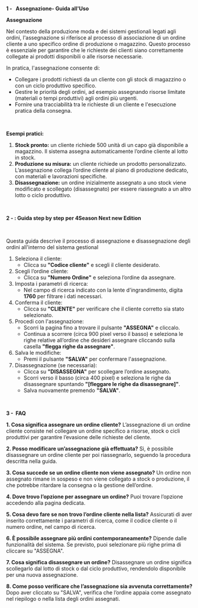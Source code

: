 **1 -   Assegnazione- Guida all'Uso**

**Assegnazione**

Nel contesto della produzione moda e dei sistemi gestionali legati agli ordini, l'assegnazione si riferisce al processo di associazione di un ordine cliente a uno specifico ordine di produzione o magazzino. Questo processo è essenziale per garantire che le richieste dei clienti siano correttamente collegate ai prodotti disponibili o alle risorse necessarie.

In pratica, l'assegnazione consente di:

* Collegare i prodotti richiesti da un cliente con gli stock di magazzino o con un ciclo produttivo specifico.
* Gestire le priorità degli ordini, ad esempio assegnando risorse limitate (materiali o tempi produttivi) agli ordini più urgenti.
* Fornire una tracciabilità tra le richieste di un cliente e l'esecuzione pratica della consegna.

 

**Esempi pratici:**

1. **Stock pronto:** un cliente richiede 500 unità di un capo già disponibile a magazzino. Il sistema assegna automaticamente l’ordine cliente al lotto in stock.
2. **Produzione su misura:** un cliente richiede un prodotto personalizzato. L’assegnazione collega l’ordine cliente al piano di produzione dedicato, con materiali e lavorazioni specifiche.
3. **Disassegnazione:** un ordine inizialmente assegnato a uno stock viene modificato e scollegato (disassegnato) per essere riassegnato a un altro lotto o ciclo produttivo.

 

**2 - : Guida step by step per 4Season Next new Edition**

 

Questa guida descrive il processo di assegnazione e disassegnazione degli ordini all'interno del sistema gestional

1. Seleziona il cliente:
   * Clicca su **"Codice cliente"** e scegli il cliente desiderato.
2. Scegli l’ordine cliente:
   * Clicca su **"Numero Ordine"** e seleziona l’ordine da assegnare.
3. Imposta i parametri di ricerca:
   * Nel campo di ricerca indicato con la lente d'ingrandimento, digita **1760** per filtrare i dati necessari.
4. Conferma il cliente:
   * Clicca su **"CLIENTE"** per verificare che il cliente corretto sia stato selezionato.
5. Procedi con l'assegnazione:
   * Scorri la pagina fino a trovare il pulsante **"ASSEGNA"** e cliccalo.
   * Continua a scorrere (circa 900 pixel verso il basso) e seleziona le righe relative all’ordine che desideri assegnare cliccando sulla casella **"flegga righe da assegnare"**.
6. Salva le modifiche:
   * Premi il pulsante **"SALVA"** per confermare l'assegnazione.
7. Disassegnazione (se necessaria):
   * Clicca su **"DISASSEGNA"** per scollegare l’ordine assegnato.
   * Scorri verso il basso (circa 400 pixel) e seleziona le righe da disassegnare spuntando **"\[fleggare le righe da disassegnare]"**.
   * Salva nuovamente premendo **"SALVA"**.

 

**3 -  FAQ**

**1. Cosa significa assegnare un ordine cliente?** L’assegnazione di un ordine cliente consiste nel collegare un ordine specifico a risorse, stock o cicli produttivi per garantire l’evasione delle richieste del cliente.

**2. Posso modificare un’assegnazione già effettuata?** Sì, è possibile disassegnare un ordine cliente per poi riassegnarlo, seguendo la procedura descritta nella guida.

**3. Cosa succede se un ordine cliente non viene assegnato?** Un ordine non assegnato rimane in sospeso e non viene collegato a stock o produzione, il che potrebbe ritardare la consegna o la gestione dell’ordine.

**4. Dove trovo l’opzione per assegnare un ordine?** Puoi trovare l’opzione accedendo alla pagina dedicata.

**5. Cosa devo fare se non trovo l’ordine cliente nella lista?** Assicurati di aver inserito correttamente i parametri di ricerca, come il codice cliente o il numero ordine, nel campo di ricerca.

**6. È possibile assegnare più ordini contemporaneamente?** Dipende dalle funzionalità del sistema. Se previsto, puoi selezionare più righe prima di cliccare su "ASSEGNA".

**7. Cosa significa disassegnare un ordine?** Disassegnare un ordine significa scollegarlo dal lotto di stock o dal ciclo produttivo, rendendolo disponibile per una nuova assegnazione.

**8. Come posso verificare che l’assegnazione sia avvenuta correttamente?** Dopo aver cliccato su "SALVA", verifica che l’ordine appaia come assegnato nel riepilogo o nella lista degli ordini assegnati.